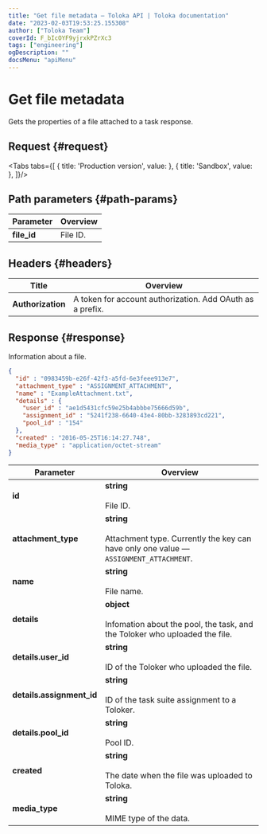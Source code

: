 ```yaml
---
title: "Get file metadata — Toloka API | Toloka documentation"
date: "2023-02-03T19:53:25.155308"
author: ["Toloka Team"]
coverId: F_bIcOYF9yjrxkPZrXc3
tags: ["engineering"]
ogDescription: ""
docsMenu: "apiMenu"
---
```



# Get file metadata

<Announce/>

Gets the properties of a file attached to a task response.

## Request {#request}

<Tabs tabs={[
  { title: 'Production version', value: <GetAttachmentList1/> },
  { title: 'Sandbox', value: <GetAttachmentList2/> },
]}/>

## Path parameters {#path-params}

Parameter | Overview
----- | -----
**file_id** | File ID.

## Headers {#headers}

Title | Overview
----- | -----
**Authorization** | A token for account authorization. Add OAuth as a prefix.

## Response {#response}

Information about a file.

```json
{
  "id" : "0983459b-e26f-42f3-a5fd-6e3feee913e7",
  "attachment_type" : "ASSIGNMENT_ATTACHMENT",
  "name" : "ExampleAttachment.txt",
  "details" : {
    "user_id" : "ae1d5431cfc59e25b4abbbe75666d59b",
    "assignment_id" : "5241f238-6640-43e4-80bb-3283893cd221",
    "pool_id" : "154"
  },
  "created" : "2016-05-25T16:14:27.748",
  "media_type" : "application/octet-stream"
}
```

Parameter | Overview
----- | -----
**id** | **string**<br/><br/>File ID.
**attachment_type** | **string**<br/><br/>Attachment type. Currently the key can have only one value — `ASSIGNMENT_ATTACHMENT`.
**name** | **string**<br/><br/>File name.
**details** | **object**<br/><br/>Infomation about the pool, the task, and the Toloker who uploaded the file.
**details.user_id** | **string**<br/><br/>ID of the Toloker who uploaded the file.
**details.assignment_id** | **string**<br/><br/>ID of the task suite assignment to a Toloker.
**details.pool_id** | **string**<br/><br/>Pool ID.
**created** | **string**<br/><br/>The date when the file was uploaded to Toloka.
**media_type** | **string**<br/><br/>MIME type of the data.